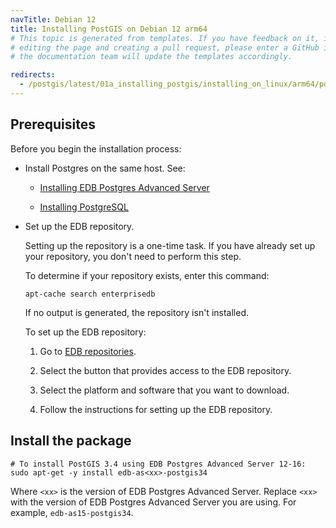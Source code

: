 ```yaml
---
navTitle: Debian 12
title: Installing PostGIS on Debian 12 arm64
# This topic is generated from templates. If you have feedback on it, instead of
# editing the page and creating a pull request, please enter a GitHub issue and
# the documentation team will update the templates accordingly.

redirects:
  - /postgis/latest/01a_installing_postgis/installing_on_linux/arm64/postgis_deb12_arm
---
```


## Prerequisites

Before you begin the installation process:

- Install Postgres on the same host. See:

  - [Installing EDB Postgres Advanced Server](/epas/latest/installing/)

  - [Installing PostgreSQL](https://www.postgresql.org/download/)

- Set up the EDB repository.

  Setting up the repository is a one-time task. If you have already set up your repository, you don't need to perform this step.

  To determine if your repository exists, enter this command:

  `apt-cache search enterprisedb`

  If no output is generated, the repository isn't installed.

  To set up the EDB repository:

  1. Go to [EDB repositories](https://www.enterprisedb.com/repos-downloads).

  1. Select the button that provides access to the EDB repository.

  1. Select the platform and software that you want to download.

  1. Follow the instructions for setting up the EDB repository.

## Install the package

```shell
# To install PostGIS 3.4 using EDB Postgres Advanced Server 12-16:
sudo apt-get -y install edb-as<xx>-postgis34
```

Where `<xx>` is the version of EDB Postgres Advanced Server. Replace `<xx>` with the version of EDB Postgres Advanced Server you are using. For example, `edb-as15-postgis34`.
